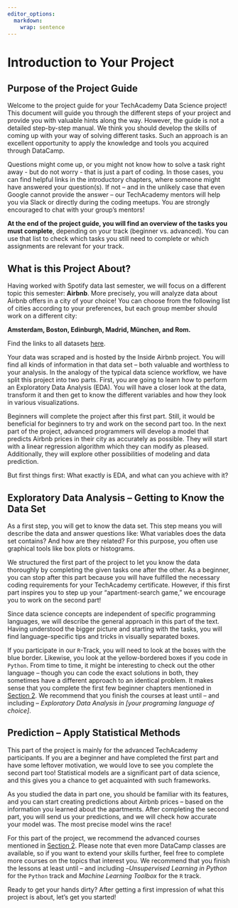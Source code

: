 ```yaml
---
editor_options: 
  markdown: 
    wrap: sentence
---
```


\newpage

# Introduction to Your Project

## Purpose of the Project Guide

Welcome to the project guide for your TechAcademy Data Science project!
This document will guide you through the different steps of your project and provide you with valuable hints along the way.
However, the guide is not a detailed step-by-step manual.
We think you should develop the skills of coming up with your way of solving different tasks.
Such an approach is an excellent opportunity to apply the knowledge and tools you acquired through DataCamp.

Questions might come up, or you might not know how to solve a task right away - but do not worry - that is just a part of coding.
In those cases, you can find helpful links in the introductory chapters, where someone might have answered your question(s).
If not -- and in the unlikely case that even Google cannot provide the answer -- our TechAcademy mentors will help you via Slack or directly during the coding meetups.
You are strongly encouraged to chat with your group's mentors!

**At the end of the project guide, you will find an overview of the tasks you must complete**, depending on your track (beginner vs. advanced).
You can use that list to check which tasks you still need to complete or which assignments are relevant for your track.

## What is this Project About?

Having worked with Spotify data last semester, we will focus on a different topic this semester: **Airbnb**.
More precisely, you will analyze data about Airbnb offers in a city of your choice!
You can choose from the following list of cities according to your preferences, but each group member should work on a different city:

<b> Amsterdam, Boston, Edinburgh, Madrid, München, and Rom.
</b>

Find the links to all datasets [here](https://docs.google.com/document/d/1nBkeJmpnoiATVw4B3DwrB45uo0TpQFE_iTisyh4p9Ro/edit?usp=sharing).

Your data was scraped and is hosted by the Inside Airbnb project.
You will find all kinds of information in that data set -- both valuable and worthless to your analysis.
In the analogy of the typical data science workflow, we have split this project into two parts.
First, you are going to learn how to perform an Exploratory Data Analysis (EDA).
You will have a closer look at the data, transform it and then get to know the different variables and how they look in various visualizations.

Beginners will complete the project after this first part.
Still, it would be beneficial for beginners to try and work on the second part too.
In the next part of the project, advanced programmers will develop a model that predicts Airbnb prices in their city as accurately as possible.
They will start with a linear regression algorithm which they can modify as pleased.
Additionally, they will explore other possibilities of modeling and data prediction.

But first things first: What exactly is EDA, and what can you achieve with it?

## Exploratory Data Analysis -- Getting to Know the Data Set

As a first step, you will get to know the data set.
This step means you will describe the data and answer questions like: What variables does the data set contains?
And how are they related?
For this purpose, you often use graphical tools like box plots or histograms.

We structured the first part of the project to let you know the data thoroughly by completing the given tasks one after the other.
As a beginner, you can stop after this part because you will have fulfilled the necessary coding requirements for your TechAcademy certificate.
However, if this first part inspires you to step up your "apartment-search game," we encourage you to work on the second part!

Since data science concepts are independent of specific programming languages, we will describe the general approach in this part of the text.
Having understood the bigger picture and starting with the tasks, you will find language-specific tips and tricks in visually separated boxes.

If you participate in our `R`-Track, you will need to look at the boxes with the blue border.
Likewise, you look at the yellow-bordered boxes if you code in `Python`.
From time to time, it might be interesting to check out the other language -- though you can code the exact solutions in both, they sometimes have a different approach to an identical problem.
It makes sense that you complete the first few beginner chapters mentioned in [Section 2](https://tech-academy-ev.github.io/whats-data-science-and-how-do-i-do-it.html#whats-data-science-and-how-do-i-do-it).
We recommend that you finish the courses at least until -- and including -- *Exploratory Data Analysis in \[your programing language of choice\]*.

## Prediction -- Apply Statistical Methods

This part of the project is mainly for the advanced TechAcademy participants.
If you are a beginner and have completed the first part and have some leftover motivation, we would love to see you complete the second part too!
Statistical models are a significant part of data science, and this gives you a chance to get acquainted with such frameworks.

As you studied the data in part one, you should be familiar with its features, and you can start creating predictions about Airbnb prices -- based on the information you learned about the apartments.
After completing the second part, you will send us your predictions, and we will check how accurate your model was.
The most precise model wins the race!

For this part of the project, we recommend the advanced courses mentioned in [Section 2](https://tech-academy-ev.github.io/whats-data-science-and-how-do-i-do-it.html#whats-data-science-and-how-do-i-do-it).
Please note that even more DataCamp classes are available, so if you want to extend your skills further, feel free to complete more courses on the topics that interest you.
We recommend that you finish the lessons at least until -- and including --*Unsupervised Learning in Python* for the `Python` track and *Machine Learning Toolbox* for the `R` track.

Ready to get your hands dirty?
After getting a first impression of what this project is about, let's get you started!

